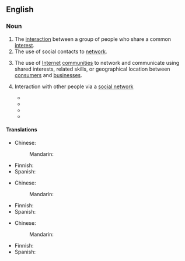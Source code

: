 ==English==

===Noun===
{{en-noun|-}}

# The [[interaction]] between a group of people who share a common [[interest]].
# The use of social contacts to [[network]].
# {{lb|en|Internet|business}} The use of [[Internet]] [[community|communities]] to network and communicate using shared interests, related skills, or geographical location between [[consumers]] and [[businesses]].
# {{lb|en|Internet}} Interaction with other people via a [[social network]]
#* {{quote-book|en|year=2008  |title=Alumni Online Engagement |author=Don Philabaum |page=127 |ISBN=1600372988 |passage=Should you spend too much time purchasing and installing '''social networking''' software and only have 20 percent of your alumni registered, you are wasting your time and money.  }}
#* {{quote-book|en|year=2011 |title=iMac Portable Genius |author=Hart-Davis |page= |ISBN=1118190823 |passage=As much as possible, avoid the following: • Installing unfamiliar software from shady sources, such as websites you've never heard of or applications posted to forums. • Installing '''social networking''' plug-ins. }}
#* {{quote-book|en|year=2012 |title=Transformation in Teaching: Social Media Strategies in Higher Education |author=Catheryn Cheal |page= |ISBN=1932886494 |passage=The Internet provides an abundant amount of software to access Twitter broadcasts and many mobile phones contain pre-installed '''social networking''' applications on the device; however, in this study, students mainly used the Internet to view tweets. }}
#* {{quote-book|en|year=2015  |title=Handbook of Research on Information Architecture and Management in Modern Organizations |author=Jamil, George Leal  |page= |ISBN=1466686383 |passage=These Social Web Applications can be public, such as Delicious, Facebook, Flickr, SWiK, Twitter, and YouTube, or private, such as a locally-installed '''social networking''' engine Elgg.  }}

====Translations====
{{trans-top|interaction between a group of people}}
* Chinese:
*: Mandarin: {{t-needed|cmn}}
{{trans-mid}}
* Finnish: {{t|fi|verkottuminen}}
* Spanish: {{t-needed|es}}
{{trans-bottom}}

{{trans-top|use of social contacts to network}}
* Chinese:
*: Mandarin: {{t-needed|cmn}}
{{trans-mid}}
* Finnish: {{t|fi|verkottuminen}}
* Spanish: {{t-needed|es}}
{{trans-bottom}}

{{trans-top|use of Internet communities}}
* Chinese:
*: Mandarin: {{t-needed|cmn}}
{{trans-mid}}
* Finnish: {{t|fi|verkottuminen}}
* Spanish: {{t-needed|es}}
{{trans-bottom}}